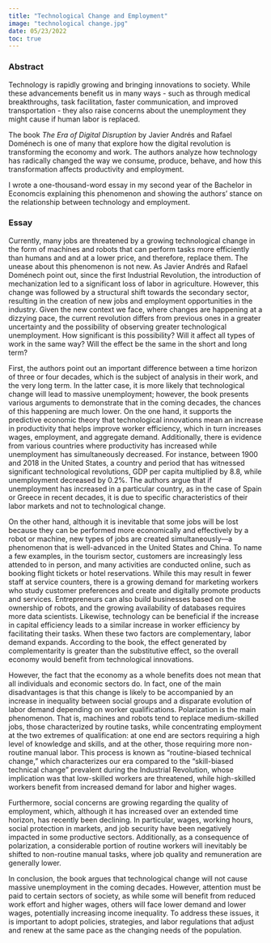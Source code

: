 ```yaml
---
title: "Technological Change and Employment"
image: "technological change.jpg"
date: 05/23/2022
toc: true
---
```


### Abstract

Technology is rapidly growing and bringing innovations to society. While these advancements benefit us in many ways - such as through medical breakthroughs, task facilitation, faster communication, and improved transportation - they also raise concerns about the unemployment they might cause if human labor is replaced.

The book *The Era of Digital Disruption* by Javier Andrés and Rafael Doménech is one of many that explore how the digital revolution is transforming the economy and work. The authors analyze how technology has radically changed the way we consume, produce, behave, and how this transformation affects productivity and employment.

I wrote a one-thousand-word essay in my second year of the Bachelor in Economcis explaining this phenomenon and showing the authors' stance on the relationship between technology and employment.

### Essay

Currently, many jobs are threatened by a growing technological change in the form of machines and robots that can perform tasks more efficiently than humans and and at a lower price, and therefore, replace them. The unease about this phenomenon is not new. As Javier Andrés and Rafael Doménech point out, since the first Industrial Revolution, the introduction of mechanization led to a significant loss of labor in agriculture. However, this change was followed by a structural shift towards the secondary sector, resulting in the creation of new jobs and employment opportunities in the industry. Given the new context we face, where changes are happening at a dizzying pace, the current revolution differs from previous ones in a greater uncertainty and the possibility of observing greater technological unemployment. How significant is this possibility? Will it affect all types of work in the same way? Will the effect be the same in the short and long term?

First, the authors point out an important difference between a time horizon of three or four decades, which is the subject of analysis in their work, and the very long term. In the latter case, it is more likely that technological change will lead to massive unemployment; however, the book presents various arguments to demonstrate that in the coming decades, the chances of this happening are much lower. On the one hand, it supports the predictive economic theory that technological innovations mean an increase in productivity that helps improve worker efficiency, which in turn increases wages, employment, and aggregate demand. Additionally, there is evidence from various countries where productivity has increased while unemployment has simultaneously decreased. For instance, between 1900 and 2018 in the United States, a country and period that has witnessed significant technological revolutions, GDP per capita multiplied by 8.8, while unemployment decreased by 0.2%. The authors argue that if unemployment has increased in a particular country, as in the case of Spain or Greece in recent decades, it is due to specific characteristics of their labor markets and not to technological change.

On the other hand, although it is inevitable that some jobs will be lost because they can be performed more economically and effectively by a robot or machine, new types of jobs are created simultaneously—a phenomenon that is well-advanced in the United States and China. To name a few examples, in the tourism sector, customers are increasingly less attended to in person, and many activities are conducted online, such as booking flight tickets or hotel reservations. While this may result in fewer staff at service counters, there is a growing demand for marketing workers who study customer preferences and create and digitally promote products and services. Entrepreneurs can also build businesses based on the ownership of robots, and the growing availability of databases requires more data scientists. Likewise, technology can be beneficial if the increase in capital efficiency leads to a similar increase in worker efficiency by facilitating their tasks. When these two factors are complementary, labor demand expands. According to the book, the effect generated by complementarity is greater than the substitutive effect, so the overall economy would benefit from technological innovations.

However, the fact that the economy as a whole benefits does not mean that all individuals and economic sectors do. In fact, one of the main disadvantages is that this change is likely to be accompanied by an increase in inequality between social groups and a disparate evolution of labor demand depending on worker qualifications. Polarization is the main phenomenon. That is, machines and robots tend to replace medium-skilled jobs, those characterized by routine tasks, while concentrating employment at the two extremes of qualification: at one end are sectors requiring a high level of knowledge and skills, and at the other, those requiring more non-routine manual labor. This process is known as "routine-biased technical change," which characterizes our era compared to the "skill-biased technical change" prevalent during the Industrial Revolution, whose implication was that low-skilled workers are threatened, while high-skilled workers benefit from increased demand for labor and higher wages.

Furthermore, social concerns are growing regarding the quality of employment, which, although it has increased over an extended time horizon, has recently been declining. In particular, wages, working hours, social protection in markets, and job security have been negatively impacted in some productive sectors. Additionally, as a consequence of polarization, a considerable portion of routine workers will inevitably be shifted to non-routine manual tasks, where job quality and remuneration are generally lower.

In conclusion, the book argues that technological change will not cause massive unemployment in the coming decades. However, attention must be paid to certain sectors of society, as while some will benefit from reduced work effort and higher wages, others will face lower demand and lower wages, potentially increasing income inequality. To address these issues, it is important to adopt policies, strategies, and labor regulations that adjust and renew at the same pace as the changing needs of the population.
